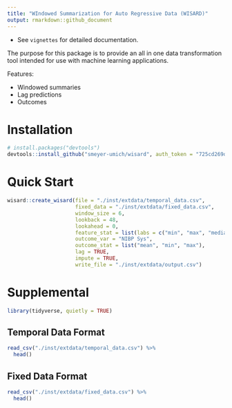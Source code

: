 ```yaml
---
title: "WIndowed Summarization for Auto Regressive Data (WISARD)"
output: rmarkdown::github_document
---
```


* See `vignettes` for detailed documentation.

The purpose for this package is to provide an all in one data transformation tool intended for use with machine learning applications.

Features:

- Windowed summaries
- Lag predictions
- Outcomes

# Installation

```r
# install.packages("devtools")
devtools::install_github("smeyer-umich/wisard", auth_token = "725cd269dcfd0b64fdeb5aa51a3e0a52193fdd3c")
```

# Quick Start

```r
wisard::create_wisard(file = "./inst/extdata/temporal_data.csv", 
                      fixed_data = "./inst/extdata/fixed_data.csv", 
                      window_size = 6, 
                      lookback = 48, 
                      lookahead = 0, 
                      feature_stat = list(labs = c("min", "max", "median", "mean", "IQR", "sd", "range")), 
                      outcome_var = "NIBP Sys", 
                      outcome_stat = list("mean", "min", "max"), 
                      lag = TRUE, 
                      impute = TRUE, 
                      write_file = "./inst/extdata/output.csv")
```


# Supplemental

```r
library(tidyverse, quietly = TRUE)
```

## Temporal Data Format

```r
read_csv("./inst/extdata/temporal_data.csv") %>% 
  head()
```

## Fixed Data Format

```r
read_csv("./inst/extdata/fixed_data.csv") %>% 
  head()
```

